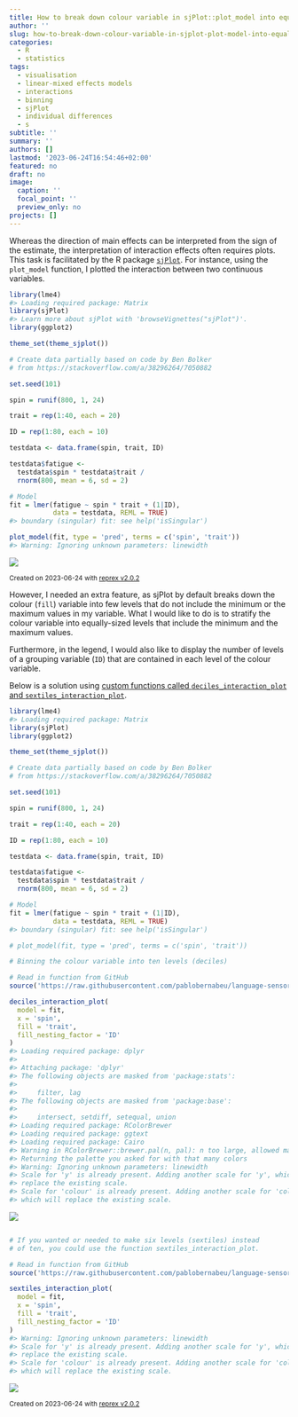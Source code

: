 ```yaml
---
title: How to break down colour variable in sjPlot::plot_model into equally-sized bins
author: ''
slug: how-to-break-down-colour-variable-in-sjplot-plot-model-into-equally-sized-bins
categories:
  - R
  - statistics
tags:
  - visualisation
  - linear-mixed effects models
  - interactions
  - binning
  - sjPlot
  - individual differences
  - s
subtitle: ''
summary: ''
authors: []
lastmod: '2023-06-24T16:54:46+02:00'
featured: no
draft: no
image:
  caption: ''
  focal_point: ''
  preview_only: no
projects: []
---
```



Whereas the direction of main effects can be interpreted from the sign of the estimate, the interpretation of interaction effects often requires plots. This task is facilitated by the R package [`sjPlot`](https://strengejacke.github.io/sjPlot). For instance, using the `plot_model` function, I plotted the interaction between two continuous variables. 

``` r
library(lme4)
#> Loading required package: Matrix
library(sjPlot)
#> Learn more about sjPlot with 'browseVignettes("sjPlot")'.
library(ggplot2)

theme_set(theme_sjplot())

# Create data partially based on code by Ben Bolker  
# from https://stackoverflow.com/a/38296264/7050882

set.seed(101)

spin = runif(800, 1, 24)

trait = rep(1:40, each = 20)

ID = rep(1:80, each = 10)

testdata <- data.frame(spin, trait, ID)

testdata$fatigue <- 
  testdata$spin * testdata$trait / 
  rnorm(800, mean = 6, sd = 2)

# Model
fit = lmer(fatigue ~ spin * trait + (1|ID),
           data = testdata, REML = TRUE)
#> boundary (singular) fit: see help('isSingular')

plot_model(fit, type = 'pred', terms = c('spin', 'trait'))
#> Warning: Ignoring unknown parameters: linewidth
```

![](https://i.imgur.com/7VTcfLu.png)<!-- -->

<sup>Created on 2023-06-24 with [reprex v2.0.2](https://reprex.tidyverse.org)</sup>


However, I needed an extra feature, as sjPlot by default breaks down the colour (`fill`) variable into few levels that do not include the minimum or the maximum values in my variable. What I would like to do is to stratify the colour variable into equally-sized levels that include the minimum and the maximum values. 

Furthermore, in the legend, I would also like to display the number of levels of a grouping variable (`ID`) that are contained in each level of the colour variable.

Below is a solution using [custom functions called `deciles_interaction_plot` and `sextiles_interaction_plot`](/2022/plotting-two-way-interactions-from-mixed-effects-models-using-ten-or-six-bins).

``` r
library(lme4)
#> Loading required package: Matrix
library(sjPlot)
library(ggplot2)

theme_set(theme_sjplot())

# Create data partially based on code by Ben Bolker  
# from https://stackoverflow.com/a/38296264/7050882

set.seed(101)

spin = runif(800, 1, 24)

trait = rep(1:40, each = 20)

ID = rep(1:80, each = 10)

testdata <- data.frame(spin, trait, ID)

testdata$fatigue <- 
  testdata$spin * testdata$trait / 
  rnorm(800, mean = 6, sd = 2)

# Model
fit = lmer(fatigue ~ spin * trait + (1|ID),
           data = testdata, REML = TRUE)
#> boundary (singular) fit: see help('isSingular')

# plot_model(fit, type = 'pred', terms = c('spin', 'trait'))

# Binning the colour variable into ten levels (deciles)

# Read in function from GitHub
source('https://raw.githubusercontent.com/pablobernabeu/language-sensorimotor-simulation-PhD-thesis/main/R_functions/deciles_interaction_plot.R')

deciles_interaction_plot(
  model = fit, 
  x = 'spin',
  fill = 'trait',
  fill_nesting_factor = 'ID'
)
#> Loading required package: dplyr
#> 
#> Attaching package: 'dplyr'
#> The following objects are masked from 'package:stats':
#> 
#>     filter, lag
#> The following objects are masked from 'package:base':
#> 
#>     intersect, setdiff, setequal, union
#> Loading required package: RColorBrewer
#> Loading required package: ggtext
#> Loading required package: Cairo
#> Warning in RColorBrewer::brewer.pal(n, pal): n too large, allowed maximum for palette Set1 is 9
#> Returning the palette you asked for with that many colors
#> Warning: Ignoring unknown parameters: linewidth
#> Scale for 'y' is already present. Adding another scale for 'y', which will
#> replace the existing scale.
#> Scale for 'colour' is already present. Adding another scale for 'colour',
#> which will replace the existing scale.
```

![](https://i.imgur.com/niqWOzx.png)<!-- -->

``` r

# If you wanted or needed to make six levels (sextiles) instead 
# of ten, you could use the function sextiles_interaction_plot.

# Read in function from GitHub
source('https://raw.githubusercontent.com/pablobernabeu/language-sensorimotor-simulation-PhD-thesis/main/R_functions/sextiles_interaction_plot.R')

sextiles_interaction_plot(
  model = fit, 
  x = 'spin',
  fill = 'trait',
  fill_nesting_factor = 'ID'
)
#> Warning: Ignoring unknown parameters: linewidth
#> Scale for 'y' is already present. Adding another scale for 'y', which will
#> replace the existing scale.
#> Scale for 'colour' is already present. Adding another scale for 'colour',
#> which will replace the existing scale.
```

![](https://i.imgur.com/w8Ydo4F.png)<!-- -->

<sup>Created on 2023-06-24 with [reprex v2.0.2](https://reprex.tidyverse.org)</sup>

